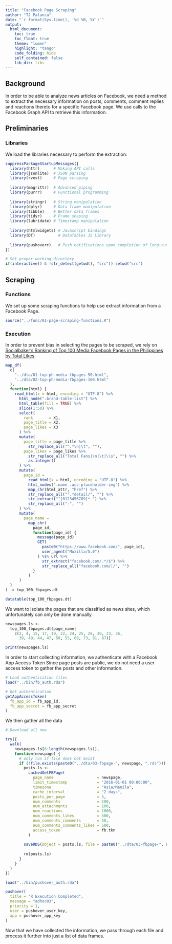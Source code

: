 ```yaml
---
title: "Facebook Page Scraping"
author: "TJ Palanca"
date: "`r format(Sys.time(), '%d %B, %Y')`"
output: 
  html_document:
    toc: true
    toc_float: true
    theme: "lumen"
    highlight: "tango"
    code_folding: hide
    self_contained: false
    lib_dir: libs
---
```


## Background

In order to be able to analyze news articles on Facebook, we need a method to extract the necessary information on posts, comments, comment replies and reactions thereto for a specific Facebook page. We use calls to the Facebook Graph API to retrieve this information.

## Preliminaries

### Libraries

We load the libraries necessary to perform the extraction:

```r

suppressPackageStartupMessages({
  library(httr)      # Making API calls
  library(jsonlite)  # JSON parsing
  library(rvest)     # Page scraping
  
  library(magrittr)  # Advanced piping
  library(purrr)     # Functional programming
  
  library(stringr)   # String manipulation
  library(dplyr)     # Data frame manipulation
  library(tibble)    # Better data frames
  library(tidyr)     # Frame shaping
  library(lubridate) # Timestamp manipulation
  
  library(htmlwidgets) # Javascript bindings
  library(DT)          # DataTables JS Library
  
  library(pushoverr)   # Push notifications upon completion of long-running processes
})

# Set proper working directory
if(interactive() & !str_detect(getwd(), "src")) setwd("src")

```

## Scraping 

### Functions

We set up some scraping functions to help use extract information from a Facebook Page.

```r

source("../func/01-page-scraping-functions.R")

```

### Execution

In order to prevent bias in selecting the pages to be scraped, we rely on [Socialbaker's Ranking of Top 100 Media Facebook Pages in the Philippines by Total Likes](https://www.socialbakers.com/statistics/facebook/pages/total/philippines/media/page-1-5/).

```r

map_df(
  c(
    "../dta/01-top-ph-media-fbpages-50.html",
    "../dta/02-top-ph-media-fbpages-100.html"
  ),
  function(html) {
    read_html(x = html, encoding = "UTF-8") %>% 
      html_node(".brand-table-list") %>% 
      html_table(fill = TRUE) %>% 
      slice(1:50) %>% 
      select(
        rank       = X1, 
        page_title = X2,
        page_likes = X3
      ) %>% 
      mutate(
        page_title = page_title %>% 
          str_replace_all("^.*\n|\t", ""),
        page_likes = page_likes %>% 
          str_replace_all("Total Fans|\n|\t|\\s", "") %>% 
          as.integer()
      ) %>% 
      mutate(
        page_id = 
          read_html(x = html, encoding = "UTF-8") %>% 
          html_nodes(".name .acc-placeholder-img") %>% 
          map_chr(html_attr, "href") %>% 
          str_replace_all("^.*detail/", "") %>% 
          str_extract("^[0123456789]*-") %>% 
          str_replace_all("-", "")
      ) %>% 
      mutate(
        page_name = 
          map_chr(
            page_id,
            function(page_id) {
              message(page_id)
              GET(
                paste0("https://www.facebook.com/", page_id),
                user_agent("Mozilla/5.0")
              ) %$% url %>% 
                str_extract("facebook.com/.*/$") %>% 
                str_replace_all("facebook.com/|/", "")
            }
          )
      )
  }
) -> top_100_fbpages.dt

```

```r
datatable(top_100_fbpages.dt)
```

We want to isolate the pages that are classified as news sites, which unfortunately can only be done manually.

```r

newspages.ls <-
  top_100_fbpages.dt$page_name[
    c(2, 4, 15, 17, 19, 22, 24, 25, 28, 30, 33, 36,
      39, 40, 44, 47, 50, 55, 69, 73, 81, 87)]

print(newspages.ls)

```

In order to start collecting information, we authenticate with a Facebook App Access Token Since page posts are public, we do not need a user access token to gather the posts and other information.

```r

# Load authentication files
load("../bin/fb_auth.rda")

# Get authentication
getAppAccessToken(
  fb_app_id = fb_app_id,
  fb_app_secret = fb_app_secret
)

```

We then gather all the data 

```r

# Download all new

try({
  walk(
    newspages.ls[6:length(newspages.ls)],
    function(newspage) {
      # only run if file does not exist
      if (!file.exists(paste0("../dta/03-fbpage-", newspage, ".rds"))) {
        posts.ls <-
          cachedGetFBPage(
            page_name                   = newspage,
            limit_timestamp             = "2016-01-01 00:00:00",
            timezone                    = "Asia/Manila",
            cache_interval              = "2 days",
            posts_per_page              = 5,
            num_comments                = 100, 
            num_attachments             = 100,
            num_reactions               = 1000,  
            num_comments_likes          = 500, 
            num_comments_comments       = 50,
            num_comments_comments_likes = 500,
            access_token                = fb.tkn
          )
        
        saveRDS(object = posts.ls, file = paste0("../dta/03-fbpage-", newspage, ".rds"))
        
        rm(posts.ls)
      }
    }
  )
})

load("../bin/pushover_auth.rda")

pushover(
  title = "R Execution Completed",
  message = "adhoc03",
  priority = 1,
  user = pushover_user_key,
  app = pushover_app_key
)

```

Now that we have collected the information, we pass through each file and process it further into just a list of data frames. 

